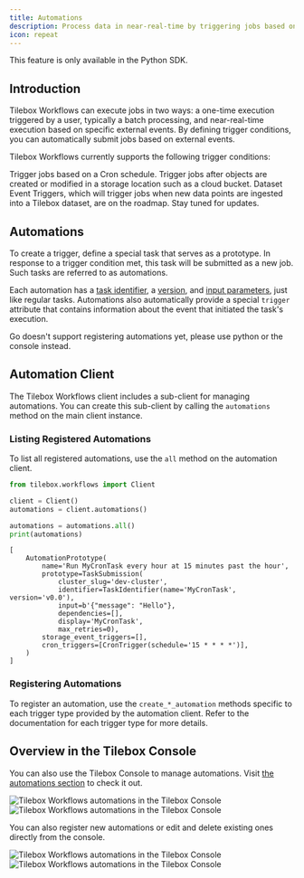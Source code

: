 ```yaml
---
title: Automations
description: Process data in near-real-time by triggering jobs based on external events
icon: repeat
---
```


<Note>
  This feature is only available in the Python SDK.
</Note>

## Introduction

Tilebox Workflows can execute jobs in two ways: a one-time execution triggered by a user, typically a batch processing, and near-real-time execution based on specific external events.
By defining trigger conditions, you can automatically submit jobs based on external events.

Tilebox Workflows currently supports the following trigger conditions:

<CardGroup cols={1}>
    <Card title="Cron Triggers" icon="clock" href="/workflows/near-real-time/cron" horizontal>
        Trigger jobs based on a Cron schedule.
    </Card>
    <Card title="Storage Event Triggers" icon="right-to-line" href="/workflows/near-real-time/storage-events" horizontal>
        Trigger jobs after objects are created or modified in a storage location such as a cloud bucket.
    </Card>
</CardGroup>

<Info>
    Dataset Event Triggers, which will trigger jobs when new data points are ingested into a Tilebox dataset, are on the roadmap. Stay tuned for updates.
</Info>

## Automations

To create a trigger, define a special task that serves as a prototype. In response to a trigger condition met, this task will be submitted as a new job. Such tasks are referred to as automations.

Each automation has a [task identifier](/workflows/concepts/tasks#task-identifiers), a [version](/workflows/concepts/tasks#semantic-versioning), and [input parameters](/workflows/concepts/tasks#input-parameters), just like regular tasks.
Automations also automatically provide a special `trigger` attribute that contains information about the event that initiated the task's execution.

<Note>
    Go doesn't support registering automations yet, please use python or the console instead.
</Note>

## Automation Client

The Tilebox Workflows client includes a sub-client for managing automations. You can create this sub-client by calling the `automations` method on the main client instance.

### Listing Registered Automations

To list all registered automations, use the `all` method on the automation client.

```python Python
from tilebox.workflows import Client

client = Client()
automations = client.automations()

automations = automations.all()
print(automations)
```

```plaintext Output
[
    AutomationPrototype(
        name='Run MyCronTask every hour at 15 minutes past the hour',
        prototype=TaskSubmission(
            cluster_slug='dev-cluster',
            identifier=TaskIdentifier(name='MyCronTask', version='v0.0'),
            input=b'{"message": "Hello"},
            dependencies=[],
            display='MyCronTask',
            max_retries=0), 
        storage_event_triggers=[],
        cron_triggers=[CronTrigger(schedule='15 * * * *')],
    )
]
```

### Registering Automations

To register an automation, use the `create_*_automation` methods specific to each trigger type provided by the automation client. Refer to the documentation for each trigger type for more details.

<CardGroup>
    <Card title="Cron Triggers" icon="clock" href="/workflows/near-real-time/cron" horizontal />
    <Card title="Storage Event Triggers" icon="right-to-line" href="/workflows/near-real-time/storage-events" horizontal />
</CardGroup>

## Overview in the Tilebox Console

You can also use the Tilebox Console to manage automations. Visit [the automations section](https://console.tilebox.com/workflows/automations) to check it out.

<Frame>
  <img src="/assets/console/automations-light.png" alt="Tilebox Workflows automations in the Tilebox Console" className="dark:hidden" />
  <img src="/assets/console/automations-dark.png" alt="Tilebox Workflows automations in the Tilebox Console" className="hidden dark:block" />
</Frame>

You can also register new automations or edit and delete existing ones directly from the console.

<Frame>
  <img src="/assets/console/automation-edit-light.png" alt="Tilebox Workflows automations in the Tilebox Console" className="dark:hidden" />
  <img src="/assets/console/automation-edit-dark.png" alt="Tilebox Workflows automations in the Tilebox Console" className="hidden dark:block" />
</Frame>
